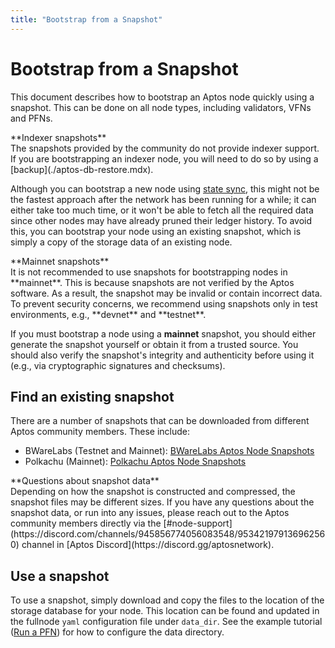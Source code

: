 ```yaml
---
title: "Bootstrap from a Snapshot"
---
```



# Bootstrap from a Snapshot

This document describes how to bootstrap an Aptos node quickly using a snapshot. This can be done on all node types,
including validators, VFNs and PFNs.

<Callout type="warning">
**Indexer snapshots**<br />
The snapshots provided by the community do not provide indexer support. If you are bootstrapping an indexer node,
you will need to do so by using a [backup](./aptos-db-restore.mdx).
</Callout>

Although you can bootstrap a new node using [state sync](../configure/state-sync.mdx), this might not be the fastest approach after the network
has been running for a while; it can either take too much time, or it won't be able to fetch all the required data since
other nodes may have already pruned their ledger history. To avoid this, you can bootstrap your node using an
existing snapshot, which is simply a copy of the storage data of an existing node.

<Callout type="warning">
**Mainnet snapshots**<br />
It is not recommended to use snapshots for bootstrapping nodes in **mainnet**. This is because snapshots
are not verified by the Aptos software. As a result, the snapshot may be invalid or contain incorrect data. To prevent
security concerns, we recommend using snapshots only in test environments, e.g., **devnet** and **testnet**.

If you must bootstrap a node using a **mainnet** snapshot, you should either generate the snapshot yourself
or obtain it from a trusted source. You should also verify the snapshot's integrity and authenticity before using it
(e.g., via cryptographic signatures and checksums).
</Callout>

## Find an existing snapshot

There are a number of snapshots that can be downloaded from different Aptos community members. These include:

- BWareLabs (Testnet and Mainnet): [BWareLabs Aptos Node Snapshots](https://bwarelabs.com/snapshots/aptos)
- Polkachu (Mainnet): [Polkachu Aptos Node Snapshots](https://polkachu.com/aptos_snapshots/aptos)

<Callout type="info">
**Questions about snapshot data** <br />
Depending on how the snapshot is constructed and compressed, the snapshot files may be different sizes. If you have any
questions about the snapshot data, or run into any issues, please reach out to the Aptos community members directly
via the [#node-support](https://discord.com/channels/945856774056083548/953421979136962560) channel in [Aptos Discord](https://discord.gg/aptosnetwork).
</Callout>

## Use a snapshot

To use a snapshot, simply download and copy the files to the location of the storage database for your node.
This location can be found and updated in the fullnode `yaml` configuration file under `data_dir`.
See the example tutorial ([Run a PFN](../full-node/deployments.mdx)) for how to configure the data directory.
